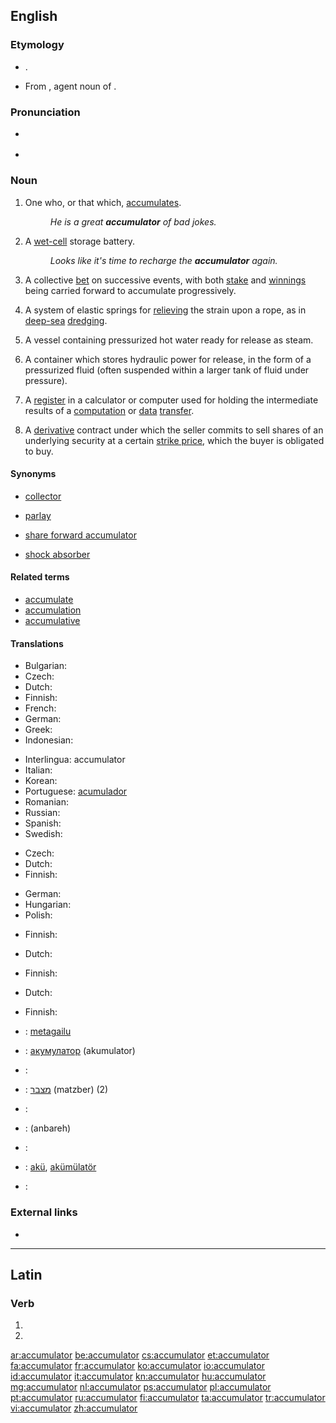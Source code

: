 ==English==

===Etymology===
* {{suffix|accumulate|or}}. 
* From {{etyl|la}} {{term|lang=la|accumulator|accumulātor}}, agent noun of {{term|lang=la|accumulo|accumulō|pile up}}.

===Pronunciation===
* {{a|US}} {{IPA|/ə.ˈkjum.jə.ˌleɪ.tɚ/}}
* {{audio|en-us-accumulator.ogg|Audio (US)}}

===Noun===
{{en-noun}}

# One who, or that which, [[accumulate]]s.
#: ''He is a great '''accumulator''' of bad jokes.''
# {{context|British}} A [[wet cell|wet-cell]] storage battery.
#: ''Looks like it's time to recharge the '''accumulator''' again.''
# {{context|betting}} A collective [[bet]] on successive events, with both [[stake]] and [[winnings]] being carried forward to accumulate progressively.
# {{context|mechanics}} A system of elastic springs for [[relieve|relieving]] the strain upon a rope, as in [[deep-sea]] [[dredging]].
# {{context|manufacturing}} A vessel containing pressurized hot water ready for release as steam.
# {{context|engineering|hydraulics}} A container which stores hydraulic power for release, in the form of a pressurized fluid (often suspended within a larger tank of fluid under pressure).
# {{context|computer science}} A [[register]] in a calculator or computer used for holding the intermediate results of a [[computation]] or [[data]] [[transfer]].
# {{context|finance}} A [[derivative]] contract under which the seller commits to sell shares of an underlying security at a certain [[strike price]], which the buyer is obligated to buy.

====Synonyms====
* {{sense|one who or that which accumulates}} [[collector]]
* {{sense|betting}} [[parlay]]
* {{sense|finance}} [[share forward accumulator]]
* {{sense|hydraulics}} [[shock absorber]]

====Related terms====
* [[accumulate]]
* [[accumulation]]
* [[accumulative]]

====Translations====
{{trans-top|one who or that which accumulates}}
* Bulgarian: {{t+|bg|акумулатор}}
* Czech: {{t+|cs|akumulátor|m}}
* Dutch: {{t-|nl|verzamelaar|m}}
* Finnish: {{t-|fi|varaaja}}
* French: {{t+|fr|accumulateur|m}}
* German: {{t+|de|Akkumulator|m}}
* Greek: {{t+|el|συσσωρευτής|m|tr=sisoreftís}}
* Indonesian: {{t+|id|akumulator}}
{{trans-mid}}
* Interlingua: accumulator
* Italian: {{t+|it|accumulatore|m}}
* Korean: {{t-|ko|축적자|tr=chukjeokja|sc=Hang}}
* Portuguese: [[acumulador]] {{m}}
* Romanian: {{t-|ro|acumulator}}
* Russian: {{t+|ru|аккумулятор|m|tr=akkumuljátor}}
* Spanish: {{t+|es|acumulador|m}}
* Swedish: {{t+|sv|ackumulator}}
{{trans-bottom}}

{{trans-top|wet-cell storage battery}}
* Czech: {{t+|cs|akumulátor|m}}
* Dutch: {{t+|nl|accu|m}}
* Finnish: {{t+|fi|akku}}
{{trans-mid}}
* German: {{t+|de|Akkumulator|m}}
* Hungarian: {{t+|hu|akkumulátor}}
* Polish: {{t+|pl|akumulator|m}}
{{trans-bottom}}

{{trans-top|betting: collective bet on successive events}}
{{trans-mid}}
{{trans-bottom}}

{{trans-top|mechanics: system of elastic springs for relieving strain upon a rope}}
{{trans-mid}}
{{trans-bottom}}

{{trans-top|manufacturing: vessel containing pressurized hot water ready for release as steam}}
* Finnish: {{t-|fi|höyryakku}}
{{trans-mid}}
{{trans-bottom}}

{{trans-top|hydraulics: container which stores hydraulic power for release}}
* Dutch: {{t+|nl|accumulator|m}}
{{trans-mid}}
* Finnish: {{t-|fi|painesäiliö}}
{{trans-bottom}}

{{trans-top|computer science: register for holding intermediate results}}
* Dutch: {{t+|nl|accumulator|m}}
{{trans-mid}}
* Finnish: {{t-|fi|välimuisti}}
{{trans-bottom}}

{{trans-top|finance: type of derivative contract}}
{{trans-mid}}
{{trans-bottom}}

{{checktrans-top}}
* {{ttbc|Basque}}: [[metagailu]]
* {{ttbc|Bulgarian}}: [[акумулатор]] (akumulator) {{m}}
* {{ttbc|Danish}}: {{t+|da|akkumulator}}
* {{ttbc|Hebrew}}: [[מצבר]] (matzber) {{m}} (2)
* {{ttbc|Norwegian}}: {{t+|no|akkumulator}}
{{trans-mid}}
* {{ttbc|Persian}}: {{fa-Arab|[[انباره]]}} (anbareh)
* {{ttbc|Swedish}}: {{t+|sv|ackumulator}}
* {{ttbc|Turkish}}: [[akü]], [[akümülatör]]
* {{ttbc|cy}}: {{t-|cy|cronadur|m}}
{{trans-bottom}}

===External links===
* {{pedialite|dab=accumulator}}

----

==Latin==

===Verb===
{{la-verb-form|accumulātor}}

# {{conjugation of|accumulo|accumulō|2|s|fut|pass|imp|lang=la}}
# {{conjugation of|accumulo|accumulō|3|s|fut|pass|imp|lang=la}}

[[ar:accumulator]]
[[be:accumulator]]
[[cs:accumulator]]
[[et:accumulator]]
[[fa:accumulator]]
[[fr:accumulator]]
[[ko:accumulator]]
[[io:accumulator]]
[[id:accumulator]]
[[it:accumulator]]
[[kn:accumulator]]
[[hu:accumulator]]
[[mg:accumulator]]
[[nl:accumulator]]
[[ps:accumulator]]
[[pl:accumulator]]
[[pt:accumulator]]
[[ru:accumulator]]
[[fi:accumulator]]
[[ta:accumulator]]
[[tr:accumulator]]
[[vi:accumulator]]
[[zh:accumulator]]